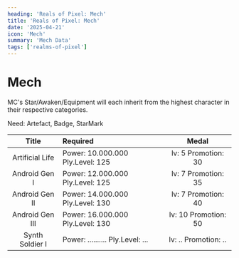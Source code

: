 ```yaml
---
heading: 'Reals of Pixel: Mech'
title: 'Reals of Pixel: Mech'
date: '2025-04-21'
icon: 'Mech'
summary: 'Mech Data'
tags: ['realms-of-pixel']
---
```


# Mech
MC's Star/Awaken/Equipment will each inherit from the highest character in their respective categories.

Need: Artefact, Badge, StarMark

|Title           | Required                        |Medal                |
|:---:           |:---                             |:---:                | 
|Artificial Life |Power: 10.000.000 Ply.Level: 125 |lv: 5 Promotion: 30  |
|Android Gen I   |Power: 12.000.000 Ply.Level: 125 |lv: 7 Promotion: 35  |
|Android Gen II  |Power: 14.000.000 Ply.Level: 130 |lv: 7 Promotion: 40  |
|Android Gen III |Power: 16.000.000 Ply.Level: 130 |lv: 10 Promotion: 50 |     	
|Synth Soldier I |Power: .......... Ply.Level: ... |lv: .. Promotion: .. |
